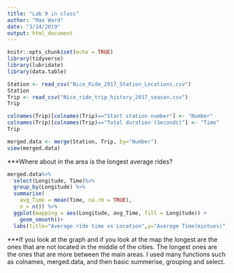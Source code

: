 ```yaml
---
title: "Lab 9 in class"
author: "Max Ward"
date: "3/14/2019"
output: html_document
---
```


```r
knitr::opts_chunk$set(echo = TRUE)
library(tidyverse)
library(lubridate)
library(data.table)

```

```r
Station <- read_csv("Nice_Ride_2017_Station_Locations.csv")
Station
Trip <- read_csv("Nice_ride_trip_history_2017_season.csv")
Trip
```

```r
colnames(Trip)[colnames(Trip)=="Start station number"] <- "Number"
colnames(Trip)[colnames(Trip)=="Total duration (Seconds)"] <- "Time"
Trip
```

```r
merged.data <- merge(Station, Trip, by="Number")
view(merged.data)
```

***Where about in the area is the longest average rides? 

```r
merged.data%>%
  select(Longitude, Time)%>%
  group_by(Longitude) %>% 
  summarise(
    avg_Time = mean(Time, na.rm = TRUE),
    n = n()) %>%
  ggplot(mapping = aes(Longitude, avg_Time, fill = Longitude)) +
    geom_smooth()+
  labs(title="Average ride time vs Location",y="Average Time(mintues)")
```

***If you look at the graph and if you look at the map the longest are the ones that are not located in the middle of the cities. The longest ones are the ones that are more between the main areas. I used many functions such as colnames, merged.data, and then basic summerise, grouping and select. 


